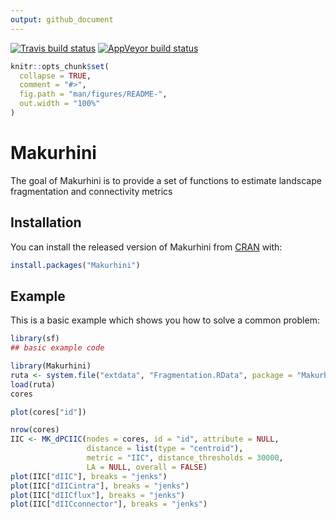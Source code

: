```yaml
---
output: github_document
---
```


[![Travis build status](https://travis-ci.org/OscarGOGO/Makurhini.svg?branch=master)](https://travis-ci.org/OscarGOGO/Makurhini)
[![AppVeyor build status](https://ci.appveyor.com/api/projects/status/github/OscarGOGO/Makurhini?branch=master&svg=true)](https://ci.appveyor.com/project/OscarGOGO/Makurhini)

<!-- README.md is generated from README.Rmd. Please edit that file -->

```r
knitr::opts_chunk$set(
  collapse = TRUE,
  comment = "#>",
  fig.path = "man/figures/README-",
  out.width = "100%"
)
```
# Makurhini

The goal of Makurhini is to provide a set of functions to estimate landscape fragmentation and connectivity metrics

## Installation

You can install the released version of Makurhini from [CRAN](https://CRAN.R-project.org) with:

``` r
install.packages("Makurhini")
```

## Example

This is a basic example which shows you how to solve a common problem:

```r
library(sf)
## basic example code
```
```r
library(Makurhini)
ruta <- system.file("extdata", "Fragmentation.RData", package = "Makurhini")
load(ruta)
cores
```

```r
plot(cores["id"])
```


```r
nrow(cores)
IIC <- MK_dPCIIC(nodes = cores, id = "id", attribute = NULL,
                 distance = list(type = "centroid"),
                 metric = "IIC", distance_thresholds = 30000,
                 LA = NULL, overall = FALSE)
plot(IIC["dIIC"], breaks = "jenks")
plot(IIC["dIICintra"], breaks = "jenks")
plot(IIC["dIICflux"], breaks = "jenks")
plot(IIC["dIICconnector"], breaks = "jenks")
```

